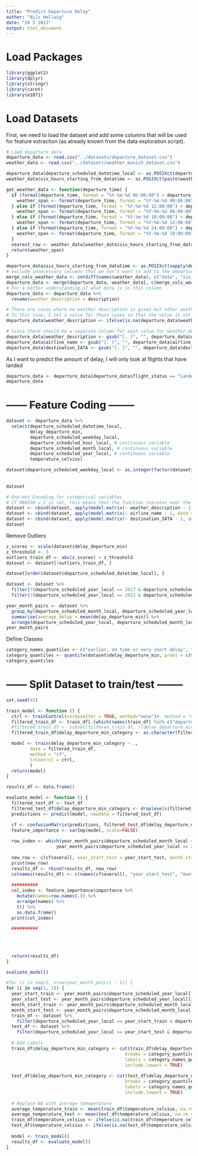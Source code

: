 ```yaml
---
title: "Predict Departure Delay"
author: "Nils Hellwig"
date: "24 5 2023"
output: html_document
---
```


# Load Packages

```r
library(ggplot2)
library(dplyr)
library(stringr)
library(caret)
library(e1071)
```

# Load Datasets

First, we need to load the dataset and add some columns that will be used for feature extraction (as already known from the data exploration script).

```r
# Load departure data
departure_data <- read.csv("../datasets/departure_dataset.csv")
weather_data <- read.csv("../datasets/weather_munich_dataset.csv")
```

```r
departure_data$departure_scheduled_datetime_local <- as.POSIXct(departure_data$departure_scheduled_datetime_local)
weather_data$six_hours_starting_from_datatime <- as.POSIXct(paste(weather_data$date, weather_data$six_hours_starting_from))
```

```r
get_weather_data <- function(departure_time) {
  if (format(departure_time, format = "%Y-%m-%d 06:00:00") > departure_time) {
    weather_span <- format(departure_time, format = "%Y-%m-%d 00:00:00")
  } else if (format(departure_time, format = "%Y-%m-%d 12:00:00") > departure_time) {
    weather_span <- format(departure_time, format = "%Y-%m-%d 06:00:00")
  } else if (format(departure_time, format = "%Y-%m-%d 18:00:00") > departure_time) {
    weather_span <- format(departure_time, format = "%Y-%m-%d 12:00:00")
  } else if (format(departure_time, format = "%Y-%m-%d 24:00:00") > departure_time) {
    weather_span <- format(departure_time, format = "%Y-%m-%d 18:00:00")
  } 
  nearest_row <- weather_data[weather_data$six_hours_starting_from_datatime == weather_span,]
  return(weather_span)
}

departure_data$six_hours_starting_from_datatime <- as.POSIXct(sapply(departure_data$departure_scheduled_datetime_local, get_weather_data))
# exclude unnecessary columns that we don't want to add to the departure_data dataframe
merge_cols_weather_data <- setdiff(names(weather_data), c("date", "six_hours_starting_from"))
departure_data <- merge(departure_data, weather_data[, c(merge_cols_weather_data)], by.x = "six_hours_starting_from_datatime", by.y = "six_hours_starting_from_datatime", all.x = TRUE)
# For a better understanding of what data is in this column
departure_data <- departure_data %>%
  rename(weather_description = description)

# There are cases where no weather description is given but other weather data such as temperature is available. 
# In this case, I set a value for these cases so that the value is not NA but such cases get their own column for the one-hot encoding.
departure_data$weather_description <- ifelse(is.na(departure_data$weather_description), "Notspecified", departure_data$weather_description)

# Since there should be a separate column for each value for weather_description later, which then has its value as the column name, I remove all "." and spaces so that you can access the column name later using $ in R.
departure_data$weather_description <- gsub("[. ]", "", departure_data$weather_description)
departure_data$airline_name <- gsub("[. ]", "", departure_data$airline_name)
departure_data$destination_IATA <- gsub("[. ]", "", departure_data$destination_IATA)
```

As I want to predict the amount of delay, I will only look at flights that have landed

```r
departure_data <- departure_data[departure_data$flight_status == "Landed", ]
departure_data
```

# ------ Feature Coding --------

```r
dataset <- departure_data %>%
  select(departure_scheduled_datetime_local,
         delay_departure_min,
         departure_scheduled_weekday_local,
         departure_scheduled_hour_local, # continuous variable
         departure_scheduled_month_local, # continuous variable 
         departure_scheduled_year_local, # continuous variable
         temperature_celsius)
```

```r
dataset$departure_scheduled_weekday_local <- as.integer(factor(dataset$departure_scheduled_weekday_local,
                                                                      levels = c("Monday", "Tuesday", "Wednesday", "Thursday", "Friday", "Saturday", "Sunday"),
                                                                      labels = 1:7))
dataset
```

```r
# One-Hot Encoding for categorical variables
# If MARGIN = 2 is set, this means that the function iterates over the columns of the matrix.
dataset <- cbind(dataset, apply(model.matrix(~ weather_description - 1, data = departure_data), 2, as.integer)) 
dataset <- cbind(dataset, apply(model.matrix(~ airline_name - 1, data = departure_data), 2, as.integer))
dataset <- cbind(dataset, apply(model.matrix(~ destination_IATA - 1, data = departure_data), 2, as.integer))
dataset
```

Remove Outliers

```r
z_scores <- scale(dataset$delay_departure_min)
z_threshold <- 3
outliers_train_df <- abs(z_scores) > z_threshold
dataset <- dataset[!outliers_train_df, ]
```

```r
dataset[order(dataset$departure_scheduled_datetime_local), ]
```

```r
dataset <- dataset %>%
  filter(!(departure_scheduled_year_local == 2017 & departure_scheduled_month_local == 9)) %>%
  filter(!(departure_scheduled_year_local == 2023 & departure_scheduled_month_local == 5))
```


```r
year_month_pairs <- dataset %>%
  group_by(departure_scheduled_month_local, departure_scheduled_year_local) %>%
  summarise(average_delay = mean(delay_departure_min)) %>%
  arrange(departure_scheduled_year_local, departure_scheduled_month_local)
year_month_pairs
```

Define Classes

```r
category_names_quantiles <- c("earlier, on time or very short delay", "long delay")
category_quantiles <- quantile(dataset$delay_departure_min, probs = c(0.0, 0.5, 1.0))
category_quantiles
```

# ------ Split Dataset to train/test --------

```r
set.seed(42)
```


```r
train_model <- function () {
  ctrl <- trainControl(verboseIter = TRUE, method="none")#, method = "cv", number = 5)
  filtered_train_df <- train_df[-(which(names(train_df) %in% c("departure_scheduled_datetime_local", "delay_departure_min")))]
  #filtered_train_df <- subset(filtered_train_df, !(delay_departure_min_category %in% c("short delay", "medium")))
  filtered_train_df$delay_departure_min_category <- as.character(filtered_train_df$delay_departure_min_category)

  model <- train(delay_departure_min_category ~ .,
         data = filtered_train_df,
         method = "rf", 
         trControl = ctrl,
         )
  return(model)
}
```

```r
results_df <- data.frame()
```

```r
evaluate_model <- function () {
  filtered_test_df <- test_df
  filtered_test_df$delay_departure_min_category <- droplevels(filtered_test_df$delay_departure_min_category)
  predictions <- predict(model, newdata = filtered_test_df)

  cf <- confusionMatrix(predictions, filtered_test_df$delay_departure_min_category)
  feature_importance <- varImp(model, scale=FALSE)
  
  row_index <- which(year_month_pairs$departure_scheduled_month_local == 10 &
                   year_month_pairs$departure_scheduled_year_local == 2017)
  
  new_row <- c(cf$overall, year_start_test = year_start_test, month_start_test=month_start_test) 
  print(new_row)
  results_df <- rbind(results_df, new_row)
  colnames(results_df) <- c(names(cf$overall), "year_start_test", "month_start_test")
  
  ##########
  col_index <- feature_importance$importance %>% 
    mutate(names=row.names(.)) %>%
    arrange(names) %>%
    t() %>%
    as.data.frame()
  print(col_index)

  ##########
  
  
  
  
  return(results_df)
}
```

```r
evaluate_model()
```

```r
#for (i in seq(1, nrow(year_month_pairs) - 1)) {
for (i in seq(1, 1)) {
  year_start_train <- year_month_pairs$departure_scheduled_year_local[[i]]
  year_start_test <- year_month_pairs$departure_scheduled_year_local[[i+1]]
  month_start_train <- year_month_pairs$departure_scheduled_month_local[[i]]
  month_start_test <- year_month_pairs$departure_scheduled_month_local[[i+1]]
  train_df <- dataset %>%
    filter(departure_scheduled_year_local == year_start_train & departure_scheduled_month_local == month_start_train)
  test_df <- dataset %>%
    filter(departure_scheduled_year_local == year_start_test & departure_scheduled_month_local == month_start_test)
  
  # Add Labels
  train_df$delay_departure_min_category <- cut(train_df$delay_departure_min, 
                                             breaks = category_quantiles, 
                                             labels = category_names_quantiles,
                                             include.lowest = TRUE)
  
  test_df$delay_departure_min_category <- cut(test_df$delay_departure_min, 
                                             breaks = category_quantiles, 
                                             labels = category_names_quantiles,
                                             include.lowest = TRUE) 
  
  # Replace NA with average temeperature
  average_temperature_train <- mean(train_df$temperature_celsius, na.rm = TRUE)
  average_temperature_test <- mean(test_df$temperature_celsius, na.rm = TRUE)
  train_df$temperature_celsius <- ifelse(is.na(train_df$temperature_celsius), average_temperature_train, train_df$temperature_celsius)
  test_df$temperature_celsius <- ifelse(is.na(test_df$temperature_celsius), average_temperature_test, test_df$temperature_celsius)
  
  model <- train_model()
  results_df <- evaluate_model()
}
```


